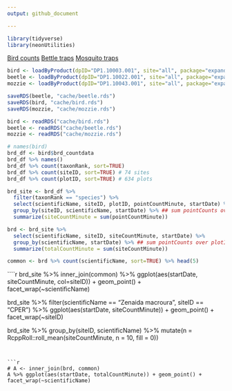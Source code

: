 ```yaml
---
output: github_document

---
```



```r
library(tidyverse)
library(neonUtilities)
```

[Bird counts](https://data.neonscience.org/data-products/DP1.10003.001)
[Bettle traps](https://data.neonscience.org/data-products/DP1.10022.001)
[Mosquito traps](https://data.neonscience.org/data-products/DP1.10043.001)

```r
bird <- loadByProduct(dpID="DP1.10003.001", site="all", package="expanded", check.size = FALSE)
beetle <- loadByProduct(dpID="DP1.10022.001", site="all", package="expanded", check.size = FALSE)
mozzie <- loadByProduct(dpID="DP1.10043.001", site="all", package="expanded", check.size = FALSE)
```

```r
saveRDS(beetle, "cache/beetle.rds")
saveRDS(bird, "cache/bird.rds")
saveRDS(mozzie, "cache/mozzie.rds")
```

```r
bird <- readRDS("cache/bird.rds")
beetle <- readRDS("cache/beetle.rds")
mozzie <- readRDS("cache/mozzie.rds")
```

```r
# names(bird)
brd_df <- bird$brd_countdata
brd_df %>% names()
brd_df %>% count(taxonRank, sort=TRUE)
brd_df %>% count(siteID, sort=TRUE) # 74 sites
brd_df %>% count(plotID, sort=TRUE) # 634 plots
```

```r
brd_site <- brd_df %>% 
  filter(taxonRank == "species") %>%
  select(scientificName, siteID, plotID, pointCountMinute, startDate) %>%
  group_by(siteID, scientificName, startDate) %>% ## sum pointCounts over plotID
  summarize(siteCountMinute = sum(pointCountMinute))

brd <- brd_site %>% 
  select(scientificName, siteID, siteCountMinute, startDate) %>%
  group_by(scientificName, startDate) %>% ## sum pointCounts over plotID
  summarize(totalCountMinute = sum(siteCountMinute))
```


```r
common <- brd %>% count(scientificName, sort=TRUE) %>% head(5)
```


````r
brd_site %>% 
  inner_join(common) %>% 
  ggplot(aes(startDate, siteCountMinute, col=siteID)) + geom_point() + facet_wrap(~scientificName)

brd_site %>% 
  filter(scientificName == "Zenaida macroura", siteID == "CPER") %>% 
  ggplot(aes(startDate, siteCountMinute)) + geom_point() + facet_wrap(~siteID)

brd_site %>% group_by(siteID, scientificName) %>% mutate(n = RcppRoll::roll_mean(siteCountMinute, n = 10, fill = 0))

```


```r
# A <- inner_join(brd, common)
A %>% ggplot(aes(startDate, totalCountMinute)) + geom_point() + facet_wrap(~scientificName)
```




